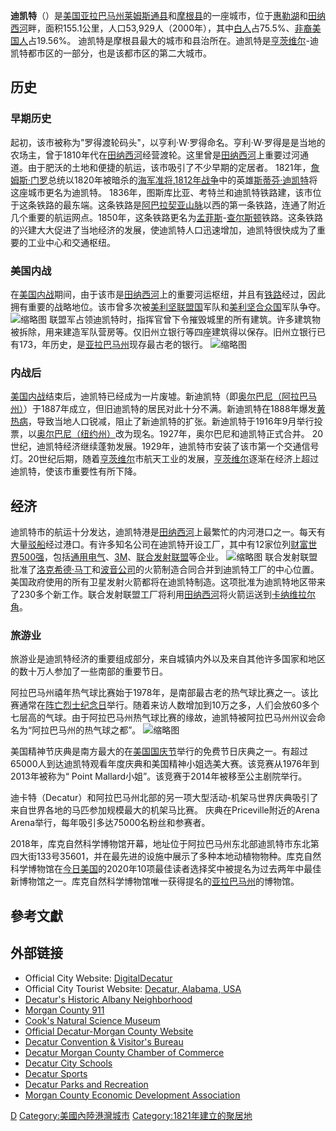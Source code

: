 {{Infobox settlement
|official_name            = 迪凱特<br />Decatur
|nickname                 = 河城、南方芝加哥、山谷心臟
|motto                    = "A Grand City on a Charming Scale"（魅力規模的大城市）
|imagesize                = 
|image_caption            = 田納西河北側景色
|image_seal               = 
|settlement_type          = [[城市|城市]]
|image_skyline            = File:Tug and Boat at Bridge.jpg
|image_map                = 
Morgan County Alabama Incorporated and Unincorporated areas Decatur Highlighted.svg
|mapsize                  = 250px
|map_caption              = 迪凱特在[[阿拉巴馬州|阿拉巴馬州]][[摩根縣_(阿拉巴馬州)|摩根縣]]的位置
|coordinates_region       = US-AL
| pushpin_map = USA
| pushpin_map_caption = 迪凱特在美國的位置
<!-- location ------------------>
|subdivision_type         = [[國家列表|國家]]
|subdivision_type1        = [[美國州份|州]]
|subdivision_type2        = [[縣_(美國)|縣]]
|subdivision_name         = {{USA}}
|subdivision_name1        = [[阿拉巴馬州|阿拉巴馬州]]
|subdivision_name2        = [[摩根縣_(阿拉巴馬州)|摩根縣]]、[[萊姆斯通縣_(阿拉巴馬州)|萊姆斯通縣]]
<!-- established --------------->
|established_title        = 建立
|established_date         = 1820<ref name="State-AL-incorporation"/>
|established_title1       = 建制
|established_date1        = 1827年12月8日<ref name="State-AL-incorporation">[http://www.legislature.state.al.us/misc/history/acts_and_journals/1826/acts/Acts_91-102.html Act 93.  "AN ACT to incorporate the town of Decatur, in Morgan county."] {{webarchive|url=https://web.archive.org/web/20100316220235/http://www.legislature.state.al.us/misc/history/acts_and_journals/1826/acts/Acts_91-102.html |date=2010-03-16 }}  Acts Passed at the Eighth Annual Session of the General Assembly of the State of Alabama. 1826.  Printed by Grantland & Robinson, State Printers. Pages 88-89.</ref>
<!-- government type, leaders -->
|government_type          = 市長議會制
|leader_title             = 市長
|leader_name              = Don Kyle
|area_magnitude           = 
|area_total_km2           = 155.1
|unit_pref                = 英制
|area_total_sq_mi         = 64.9
|area_land_km2            = 143.3
|area_land_sq_mi          = 58.4
|area_water_km2           = 16.8
|area_water_sq_mi         = 6.5
|elevation_ft             = 561
|elevation_m              = 171
|latd = 34 |latm = 34 |lats = 51 |latNS = N
|longd = 86 |longm = 59 |longs = 0 |longEW = W
|population_as_of         = [[United_States_Census_Bureau|2013]]
|population_footnotes     = <ref name=popest>{{cite web|date=June 3, 2014|url=http://www.census.gov/popest/data/cities/totals/2013/SUB-EST2013-3.html|title=Annual Estimates of the Population for Incorporated Places in Alabama, Listed Alphabetically: April 1, 2010 to July 1, 2013|work=2013 Population Estimates|publisher=U.S. Census Bureau, Population Division|accessdate=June 3, 2014|archive-url=https://web.archive.org/web/20140522161634/http://www.census.gov/popest/data/cities/totals/2013/SUB-EST2013-3.html|archive-date=2014-05-22|dead-url=yes}}</ref>
|population_total         = 55,816（US: 653th）
|population_metro         = 153,374（US: [[List_of_Metropolitan_Statistical_Areas|263rd]]）
|population_density_km2   = 388.58
|population_density_sq_mi = 857.98
|timezone                 = [[北美中部時區|CST]]
|utc_offset               = -6
|timezone_DST             = CDT
|utc_offset_DST           = -5
|postal_code_type         = [[ZIP_code|ZIP code]]
|postal_code              = 35600-35699
|area_code                = [[Area_code_256|256]]
|blank_name               = [[Federal_Information_Processing_Standard|FIPS code]]
|blank_info               = 01-20104
|blank1_name              = [[Geographic_Names_Information_System|GNIS]] feature ID
|blank1_info              = 0117185
|website                  = {{URL|http://www.decaturalabamausa.com/}}
|footnotes                = 
}}
'''迪凯特'''（{{lang-en|Decatur}}）是[[美国|美国]][[亚拉巴马州|亚拉巴马州]][[莱姆斯通县_(亚拉巴马州)|莱姆斯通县]]和[[摩根县_(亚拉巴马州)|摩根县]]的一座城市，位于[[惠勒湖|惠勒湖]]和[[田纳西河|田纳西河]]畔，面积155.1公里，人口53,929人（2000年），其中[[白人|白人]]占75.5%、[[非裔美国人|非裔美国人]]占19.56%。
迪凯特是摩根县最大的城市和县治所在。迪凯特是[[亨茨维尔|亨茨维尔]]-迪凯特都市区的一部分，也是该都市区的第二大城市。
==历史==
===早期历史===
起初，该市被称为"罗得渡轮码头"，以亨利·W·罗得命名。亨利·W·罗得是是当地的农场主，曾于1810年代在[[田纳西河|田纳西河]]经营渡轮。这里曾是[[田纳西河|田纳西河]]上重要过河通道。由于肥沃的土地和便捷的航运，该市吸引了不少早期的定居者。
1821年，[[詹姆斯·门罗|詹姆斯·门罗]]总统以1820年被暗杀的[[海军|海军]][[准将|准将]],[[1812年战争|1812年战争]]中的英雄[[斯蒂芬·迪凯特|斯蒂芬·迪凯特]]将这座城市更名为迪凯特。
1836年，图斯库比亚、考特兰和迪凯特铁路建，该市位于这条铁路的最东端。这条铁路是[[阿巴拉契亚山脉|阿巴拉契亚山脉]]以西的第一条铁路，连通了附近几个重要的航运网点。1850年，这条铁路更名为[[孟菲斯|孟菲斯]]-[[查尔斯顿|查尔斯顿]]铁路。这条铁路的兴建大大促进了当地经济的发展，使迪凯特人口迅速增加，迪凯特很快成为了重要的工业中心和交通枢纽。

===美国内战===
在[[美国内战|美国内战]]期间，由于该市是[[田纳西河|田纳西河]]上的重要河运枢纽，并且有[[铁路|铁路]]经过，因此拥有重要的战略地位。该市曾多次被[[美利坚联盟国|美利坚联盟国]]军队和[[美利坚合众国|美利坚合众国]]军队争夺。
[[File:Monuments_at_the_Morgan_County_Alabama_Courthouse_June_2013_2.jpg|缩略图]]
联盟军占领迪凯特时，指挥官曾下令摧毁城里的所有建筑。许多建筑物被拆除，用来建造军队营房等。仅旧州立银行等四座建筑得以保存。旧州立银行已有173，年历史，是[[亚拉巴马州|亚拉巴马州]]现存最古老的银行。
[[File:Old_State_Bank_Decatur_July_2010_02.jpg|缩略图]]

===内战后===
[[美国内战|美国内战]]结束后，迪凯特已经成为一片废墟。新迪凯特（即[[奥尔巴尼（阿拉巴马州）|奥尔巴尼（阿拉巴马州）]]）于1887年成立，但旧迪凯特的居民对此十分不满。新迪凯特在1888年爆发[[黄热病|黄热病]]，导致当地人口锐减，阻止了新迪凯特的扩张。新迪凯特于1916年9月举行投票，以[[奥尔巴尼（纽约州）|奥尔巴尼（纽约州）]]改为现名。1927年，奥尔巴尼和迪凯特正式合并。
20世纪，迪凯特经济继续蓬勃发展。1929年，迪凯特市安装了该市第一个交通信号灯。20世纪后期，随着[[亨茨维尔|亨茨维尔]]市航天工业的发展，[[亨茨维尔|亨茨维尔]]逐渐在经济上超过迪凯特，使该市重要性有所下降。
==经济==
迪凯特市的航运十分发达，迪凯特港是[[田納西河|田纳西河]]上最繁忙的内河港口之一。每天有大量[[驳船|驳船]]经过港口。有许多知名公司在迪凯特开设工厂，其中有12家位列[[财富世界500强|财富世界500强]]，包括[[通用电气|通用电气]]、[[3M|3M]]、[[联合发射联盟|联合发射联盟]]等企业。
[[File:Port_of_Decatur.jpg|缩略图]]
联合发射联盟批准了[[洛克希德·马丁|洛克希德·马丁]]和[[波音公司|波音公司]]的火箭制造合同合并到迪凯特工厂的中心位置。美国政府使用的所有卫星发射火箭都将在迪凯特制造。这项批准为迪凯特地区带来了230多个新工作。联合发射联盟工厂将利用[[田纳西河|田纳西河]]将火箭运送到[[卡纳维拉尔角|卡纳维拉尔角]]。
===旅游业===
旅游业是迪凯特经济的重要组成部分，来自城镇内外以及来自其他许多国家和地区的数十万人参加了一些南部的重要节日。

阿拉巴马州禧年热气球比赛始于1978年，是南部最古老的热气球比赛之一。该比赛通常在[[亡兵紀念日|阵亡烈士纪念日]]举行。随着来访人数增加到10万之多，人们会放60多个七层高的气球。由于阿拉巴马州热气球比赛的缘故，迪凯特被阿拉巴马州州议会命名为“阿拉巴马州的热气球之都”。
[[File:AlabamaJubilee90.jpg|缩略图]]

美国精神节庆典是南方最大的在[[美國國慶|美国国庆节]]举行的免费节日庆典之一。有超过65000人到达迪凯特观看年度庆典和美国精神小姐选美大赛。该竞赛从1976年到2013年被称为“ Point Mallard小姐”。该竞赛于2014年被移至公主剧院举行。

迪卡特（Decatur）和阿拉巴马州北部的另一项大型活动-机架马世界庆典吸引了来自世界各地的马匹参加规模最大的机架马比赛。 庆典在Priceville附近的Arena Arena举行，每年吸引多达75000名粉丝和参赛者。

2018年，库克自然科学博物馆开幕，地址位于阿拉巴马州东北部迪凯特市东北第四大街133号35601，并在最先进的设施中展示了多种本地动植物物种。库克自然科学博物馆在[[今日美国|今日美国]]的2020年10项最佳读者选择奖中被提名为过去两年中最佳新博物馆之一。库克自然科学博物馆唯一获得提名的[[亚拉巴马州|亚拉巴马州]]的博物馆。

== 參考文獻 ==
{{reflist}}

==外部链接==
* Official City Website: [https://web.archive.org/web/20060105041846/http://www.digitaldecatur.com/ DigitalDecatur]
* Official City Tourist Website: [http://www.decaturalabamausa.com/ Decatur, Alabama, USA] {{Wayback|url=http://www.decaturalabamausa.com/ |date=20070120014419 }}
* [http://www.historicalbanyalabama.com Decatur's Historic Albany Neighborhood] {{Wayback|url=http://www.historicalbanyalabama.com/ |date=20080228004132 }}
* [http://www.morgan911.org Morgan County 911] {{Wayback|url=http://www.morgan911.org/ |date=20070809071843 }}
* [https://web.archive.org/web/20070727090743/http://www.cookspest.com/museum.html Cook's Natural Science Museum]
* [http://www.decaturmorgancounty.com/ Official Decatur-Morgan County Website] {{Wayback|url=http://www.decaturmorgancounty.com/ |date=20061128085847 }}
* [http://www.decaturcvb.org/ Decatur Convention & Visitor's Bureau] {{Wayback|url=http://www.decaturcvb.org/ |date=19961221181538 }}
* [http://www.dcc.org/ Decatur Morgan County Chamber of Commerce] {{Wayback|url=http://www.dcc.org/ |date=19970531010651 }}
* [http://www.dcs.edu/ Decatur City Schools] {{Wayback|url=http://www.dcs.edu/ |date=20051214200449 }}
* [http://www.decatursports.com/ Decatur Sports] {{Wayback|url=http://www.decatursports.com/ |date=20051210053658 }}
* [http://www.decaturparks.com/ Decatur Parks and Recreation] {{Wayback|url=http://www.decaturparks.com/ |date=19991204192323 }}
* [http://www.mceda.org/ Morgan County Economic Development Association] {{Wayback|url=http://www.mceda.org/ |date=20060127085336 }} 

{{Authority control}}
{{Alabama}}
{{萊姆斯通縣 (阿拉巴馬州)}}
{{摩根縣 (阿拉巴馬州)}}

[[Category:亚拉巴马州城市|D]]
[[Category:美國內陸港灣城市|Category:美國內陸港灣城市]]
[[Category:1821年建立的聚居地|Category:1821年建立的聚居地]]